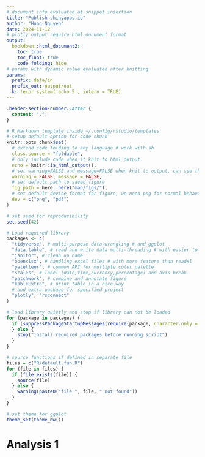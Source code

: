 ```yaml
---
# document info evaluated at snippet insertion
title: "Publish shinyapps.io"
author: "Hung Nguyen"
date: 2024-11-12
# plotly output require html_document format
output:
  bookdown::html_document2:
    toc: true
    toc_float: true
    code_folding: hide
# params with dynamic value evaluated after knitting
params:
  prefix: data/in
  prefix_out: output/out
  k: !expr system('echo 5', intern = TRUE)
---
```


```css
.header-section-number::after {
  content: ".";
}
```

```r
# R Markdown template inside ~/.config/rstudio/templates
# setup default option for code chunk
knitr::opts_chunk$set(
  # extend code folding to any language # work with sh
  class.source = "foldable",
  # only include code when it knit to html output
  echo = knitr::is_html_output(),
  # set warning=FALSE and message=FALSE when knit to output, can see that in interactive()
  warning = FALSE, message = FALSE,
  # set default path to saved figure
  fig.path = here::here("man/figs/"),
  # set default device format for figure, we need png for normal behavior in html and pdf for saved  vector format
  dev = c("png", "pdf")
)
```

```r
# set seed for reproducibility
set.seed(42)

# Load required library
packages <- c(
  "tidyverse", # multi-purpose data-wrangling # and ggplot
  "data.table", # read and write data multi-threading # with easier to remember syntax
  "janitor", # clean up name 
  "openxlsx", # handling excel files # with more feature than readxl
  "paletteer", # common API for multiple color palette
  "scales", # label (date,time,currency,percentage) and axis break
  "patchwork", # combine and annotate figure
  "kableExtra", # print table in a nice way
  # and extra package for specified project
  "plotly", "rsconnect"
)

# load library quietly and stop if library can not be loaded
for (package in packages) {
  if (suppressPackageStartupMessages(require(package, character.only = TRUE))) {
  } else {
    stop("install required packages before running script")
  }
}

# source functions if defined in separate file
files = c("R/default.fun.R")
for (file in files) {
  if (file.exists(file)) {
    source(file)
  } else {
    warning(paste0("file ", file, " not found"))
  }
}

# set theme for ggplot
theme_set(theme_bw())
```

# Analysis 1

